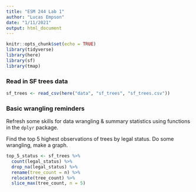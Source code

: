```yaml
---
title: "ESM 244 Lab 1"
author: "Lucas Empson"
date: "1/11/2021"
output: html_document
---
```


```r
knitr::opts_chunk$set(echo = TRUE)
library(tidyverse)
library(here)
library(sf)
library(tmap)
```

### Read in SF trees data
```r
sf_trees <- read_csv(here("data", "sf_trees", "sf_trees.csv"))
```

### Basic wrangling reminders
Refresh some skills for data wrangling & summary statistics using functions in the `dplyr` package.

Find the top 5 highest observations of trees by legal status. Do some wrangling, make a graph.
```r
top_5_status <- sf_trees %>%
  count(legal_status) %>% 
  drop_na(legal_status) %>% 
  rename(tree_count = n) %>% 
  relocate(tree_count) %>% 
  slice_max(tree_count, n = 5)

```














